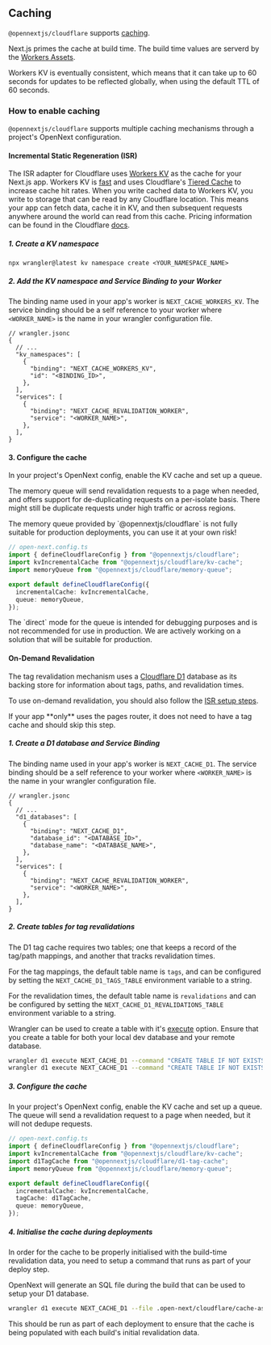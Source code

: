 
## Caching

`@opennextjs/cloudflare` supports [caching](https://nextjs.org/docs/app/building-your-application/data-fetching/fetching-caching-and-revalidating#caching-data).

Next.js primes the cache at build time. The build time values are serverd by the [Workers Assets](https://developers.cloudflare.com/workers/static-assets/).

<Callout>
  Workers KV is eventually consistent, which means that it can take up to 60 seconds for updates to be
  reflected globally, when using the default TTL of 60 seconds.
</Callout>

### How to enable caching

`@opennextjs/cloudflare` supports multiple caching mechanisms through a project's OpenNext configuration.

#### Incremental Static Regeneration (ISR)

The ISR adapter for Cloudflare uses [Workers KV](https://developers.cloudflare.com/kv/) as the cache for your Next.js app. Workers KV is [fast](https://blog.cloudflare.com/faster-workers-kv) and uses Cloudflare's [Tiered Cache](https://developers.cloudflare.com/cache/how-to/tiered-cache/) to increase cache hit rates. When you write cached data to Workers KV, you write to storage that can be read by any Cloudflare location. This means your app can fetch data, cache it in KV, and then subsequent requests anywhere around the world can read from this cache. Pricing information can be found in the Cloudflare [docs](https://developers.cloudflare.com/workers/platform/pricing/#workers-kv).

##### 1. Create a KV namespace

```
npx wrangler@latest kv namespace create <YOUR_NAMESPACE_NAME>
```

##### 2. Add the KV namespace and Service Binding to your Worker

The binding name used in your app's worker is `NEXT_CACHE_WORKERS_KV`. The service binding should be a self reference to your worker where `<WORKER_NAME>` is the name in your wrangler configuration file.

```jsonc
// wrangler.jsonc
{
  // ...
  "kv_namespaces": [
    {
      "binding": "NEXT_CACHE_WORKERS_KV",
      "id": "<BINDING_ID>",
    },
  ],
  "services": [
    {
      "binding": "NEXT_CACHE_REVALIDATION_WORKER",
      "service": "<WORKER_NAME>",
    },
  ],
}
```

#### 3. Configure the cache

In your project's OpenNext config, enable the KV cache and set up a queue.

The memory queue will send revalidation requests to a page when needed, and offers support for de-duplicating requests on a per-isolate basis. There might still be duplicate requests under high traffic or across regions.

<Callout type="warning">
  The memory queue provided by `@opennextjs/cloudflare` is not fully suitable for production deployments, you
  can use it at your own risk!
</Callout>

```ts
// open-next.config.ts
import { defineCloudflareConfig } from "@opennextjs/cloudflare";
import kvIncrementalCache from "@opennextjs/cloudflare/kv-cache";
import memoryQueue from "@opennextjs/cloudflare/memory-queue";

export default defineCloudflareConfig({
  incrementalCache: kvIncrementalCache,
  queue: memoryQueue,
});
```

<Callout>
  The `direct` mode for the queue is intended for debugging purposes and is not recommended for use in
  production. We are actively working on a solution that will be suitable for production.
</Callout>

#### On-Demand Revalidation

The tag revalidation mechanism uses a [Cloudflare D1](https://developers.cloudflare.com/d1/) database as its backing store for information about tags, paths, and revalidation times.

To use on-demand revalidation, you should also follow the [ISR setup steps](#incremental-static-regeneration-isr).

<Callout>
  If your app **only** uses the pages router, it does not need to have a tag cache and should skip this step.
</Callout>

##### 1. Create a D1 database and Service Binding

The binding name used in your app's worker is `NEXT_CACHE_D1`. The service binding should be a self reference to your worker where `<WORKER_NAME>` is the name in your wrangler configuration file.

```jsonc
// wrangler.jsonc
{
  // ...
  "d1_databases": [
    {
      "binding": "NEXT_CACHE_D1",
      "database_id": "<DATABASE_ID>",
      "database_name": "<DATABASE_NAME>",
    },
  ],
  "services": [
    {
      "binding": "NEXT_CACHE_REVALIDATION_WORKER",
      "service": "<WORKER_NAME>",
    },
  ],
}
```

##### 2. Create tables for tag revalidations

The D1 tag cache requires two tables; one that keeps a record of the tag/path mappings, and another that tracks revalidation times.

For the tag mappings, the default table name is `tags`, and can be configured by setting the `NEXT_CACHE_D1_TAGS_TABLE` environment variable to a string.

For the revalidation times, the default table name is `revalidations` and can be configured by setting the `NEXT_CACHE_D1_REVALIDATIONS_TABLE` environment variable to a string.

Wrangler can be used to create a table with it's [execute](https://developers.cloudflare.com/d1/wrangler-commands/#d1-execute) option. Ensure that you create a table for both your local dev database and your remote database.

```sh
wrangler d1 execute NEXT_CACHE_D1 --command "CREATE TABLE IF NOT EXISTS tags (tag TEXT NOT NULL, path TEXT NOT NULL, UNIQUE(tag, path) ON CONFLICT REPLACE)"
wrangler d1 execute NEXT_CACHE_D1 --command "CREATE TABLE IF NOT EXISTS revalidations (tag TEXT NOT NULL, revalidatedAt INTEGER NOT NULL, UNIQUE(tag) ON CONFLICT REPLACE)"
```

##### 3. Configure the cache

In your project's OpenNext config, enable the KV cache and set up a queue. The queue will send a revalidation request to a page when needed, but it will not dedupe requests.

```ts
// open-next.config.ts
import { defineCloudflareConfig } from "@opennextjs/cloudflare";
import kvIncrementalCache from "@opennextjs/cloudflare/kv-cache";
import d1TagCache from "@opennextjs/cloudflare/d1-tag-cache";
import memoryQueue from "@opennextjs/cloudflare/memory-queue";

export default defineCloudflareConfig({
  incrementalCache: kvIncrementalCache,
  tagCache: d1TagCache,
  queue: memoryQueue,
});
```

##### 4. Initialise the cache during deployments

In order for the cache to be properly initialised with the build-time revalidation data, you need to setup a command that runs as part of your deploy step.

OpenNext will generate an SQL file during the build that can be used to setup your D1 database.

```sh
wrangler d1 execute NEXT_CACHE_D1 --file .open-next/cloudflare/cache-assets-manifest.sql
```

This should be run as part of each deployment to ensure that the cache is being populated with each build's initial revalidation data.
